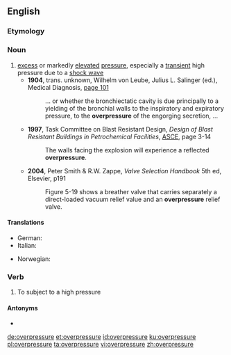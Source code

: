 ==English==
{{wikipedia}}

===Etymology===
{{prefix|en|over|pressure}}

===Noun===
{{en-noun}}

# [[excess]] or markedly [[elevate]]d [[pressure]], especially a [[transient]] high pressure due to a [[shock wave]]
#* '''1904''', trans. unknown, Wilhelm von Leube, Julius L. Salinger (ed.), Medical Diagnosis, [http://books.google.com/books?id=vD9AcR8BZ5cC&pg=PA101&dq=overpressure page 101]
#*: ... or whether the bronchiectatic cavity is due principally to a yielding of the bronchial walls to the inspiratory and expiratory pressure, to the '''overpressure''' of the engorging secretion, ...
#* '''1997''', Task Committee on Blast Resistant Design, ''Design of Blast Resistant Buildings in Petrochemical Facilities'', [[w:American Society of Civil Engineers|ASCE]], page 3-14
#*: The walls facing the explosion will experience a reflected '''overpressure'''.
#* '''2004''', Peter Smith & R.W. Zappe, ''Valve Selection Handbook'' 5th ed, Elsevier, p191
#*: Figure 5-19 shows a breather valve that carries separately a direct-loaded vacuum relief value and an '''overpressure''' relief valve.

====Translations====
{{trans-top|excess or markedly elevated pressure}}
* German: {{t+|de|Überdruck|m}}
* Italian: {{t|it|sovrappressione|f}}
{{trans-mid}}
* Norwegian: {{t|no|overtrykk|n}}
{{trans-bottom}}

===Verb===
{{en-verb|overpressur}}

# To subject to a high pressure

====Antonyms====
* {{l|en|underpressure}}

[[de:overpressure]]
[[et:overpressure]]
[[id:overpressure]]
[[ku:overpressure]]
[[pl:overpressure]]
[[ta:overpressure]]
[[vi:overpressure]]
[[zh:overpressure]]